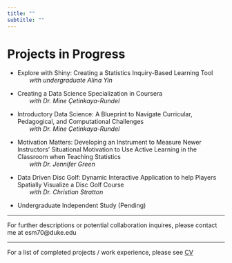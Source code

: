 ```yaml
---
title: ""
subtitle: ""
---
```


# Projects in Progress

-   Explore with Shiny: Creating a Statistics Inquiry-Based Learning Tool\
&nbsp;&nbsp;&nbsp;&nbsp;&nbsp;&nbsp; *with undergraduate Alina Yin*

-   Creating a Data Science Specialization in Coursera \
&nbsp;&nbsp;&nbsp;&nbsp;&nbsp;&nbsp; *with Dr. Mine Çetinkaya-Rundel*

-   Introductory Data Science: A Blueprint to Navigate Curricular, Pedagogical, and Computational Challenges \
&nbsp;&nbsp;&nbsp;&nbsp;&nbsp;&nbsp; *with Dr. Mine Çetinkaya-Rundel*

-   Motivation Matters: Developing an Instrument to Measure Newer Instructors' Situational Motivation to Use Active Learning in the Classroom when Teaching Statistics \
&nbsp;&nbsp;&nbsp;&nbsp;&nbsp;&nbsp; *with Dr. Jennifer Green*

-   Data Driven Disc Golf: Dynamic Interactive Application to help Players Spatially Visualize a Disc Golf Course \
&nbsp;&nbsp;&nbsp;&nbsp;&nbsp;&nbsp; *with Dr. Christian Stratton*

-   Undergraduate Independent Study (Pending)

<hr/>

For further descriptions or potential collaboration inquires, please contact me at esm70@duke.edu

<hr/>

For a list of completed projects / work experience, please see [CV](https://elijahmeyer3.github.io/website/cv/cv.html)

